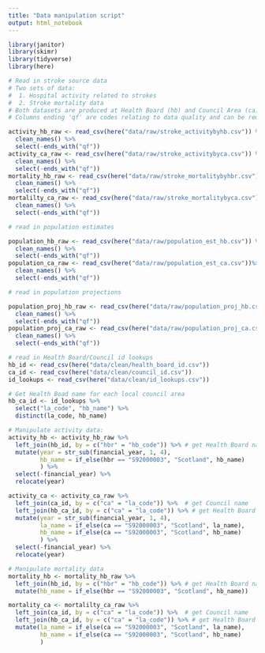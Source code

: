 ```yaml
---
title: "Data manipulation script"
output: html_notebook
---
```


```r
library(janitor)
library(skimr)
library(tidyverse)
library(here)
```

```r
# Read in stroke source data
# Two sets of data: 
#  1. Hospital activity related to strokes
#  2. Stroke mortality data
# Both datasets are produced at Health Board (hb) and Council Area (ca)
# Columns ending 'qf' are codes relating to data quality and can be removed

activity_hb_raw <- read_csv(here("data/raw/stroke_activitybyhb.csv")) %>% 
  clean_names() %>% 
  select(-ends_with("qf"))
activity_ca_raw <- read_csv(here("data/raw/stroke_activitybyca.csv")) %>% 
  clean_names() %>% 
  select(-ends_with("qf"))
mortality_hb_raw <- read_csv(here("data/raw/stroke_mortalitybyhbr.csv")) %>% 
  clean_names() %>% 
  select(-ends_with("qf"))
mortalilty_ca_raw <- read_csv(here("data/raw/stroke_mortalitybyca.csv"))%>% 
  clean_names() %>% 
  select(-ends_with("qf"))
```

```r
# read in population estimates

population_hb_raw <- read_csv(here("data/raw/population_est_hb.csv")) %>% 
  clean_names() %>% 
  select(-ends_with("qf"))
population_ca_raw <- read_csv(here("data/raw/population_est_ca.csv"))%>% 
  clean_names() %>% 
  select(-ends_with("qf"))
```

```r
# read in population projections

population_proj_hb_raw <- read_csv(here("data/raw/population_proj_hb.csv")) %>% 
  clean_names() %>% 
  select(-ends_with("qf"))
population_proj_ca_raw <- read_csv(here("data/raw/population_proj_ca.csv")) %>% 
  clean_names() %>% 
  select(-ends_with("qf"))
```

```r
# read in Health Board/Council id lookups 
hb_id <- read_csv(here("data/clean/health_board_id.csv"))
ca_id <- read_csv(here("data/clean/council_id.csv"))
id_lookups <- read_csv(here("data/clean/id_lookups.csv"))
```

```r
# Get Health Boad name for each local council area
hb_ca_id <- id_lookups %>% 
  select("la_code", "hb_name") %>% 
  distinct(la_code, hb_name)
```



```r
# Manipulate activity data:
activity_hb <- activity_hb_raw %>% 
  left_join(hb_id, by = c("hbr" = "hb_code")) %>% # get Health Board name
  mutate(year = str_sub(financial_year, 1, 4),
         hb_name = if_else(hbr == "S92000003", "Scotland", hb_name) 
         ) %>% 
  select(-financial_year) %>% 
  relocate(year)

activity_ca <- activity_ca_raw %>% 
  left_join(ca_id, by = c("ca" = "la_code")) %>%  # get Council name
  left_join(hb_ca_id, by = c("ca" = "la_code")) %>% # get Health Board name
  mutate(year = str_sub(financial_year, 1, 4),
         la_name = if_else(ca == "S92000003", "Scotland", la_name),
         hb_name = if_else(ca == "S92000003", "Scotland", hb_name)
         ) %>% 
  select(-financial_year) %>% 
  relocate(year)
```

```r
# Manipulate mortality data
mortality_hb <- mortality_hb_raw %>% 
  left_join(hb_id, by = c("hbr" = "hb_code")) %>% # get Health Board name
  mutate(hb_name = if_else(hbr == "S92000003", "Scotland", hb_name))

mortality_ca <- mortalilty_ca_raw %>% 
  left_join(ca_id, by = c("ca" = "la_code")) %>%  # get Council name
  left_join(hb_ca_id, by = c("ca" = "la_code")) %>% # get Health Board name
  mutate(la_name = if_else(ca == "S92000003", "Scotland", la_name),
         hb_name = if_else(ca == "S92000003", "Scotland", hb_name)
         )
```

